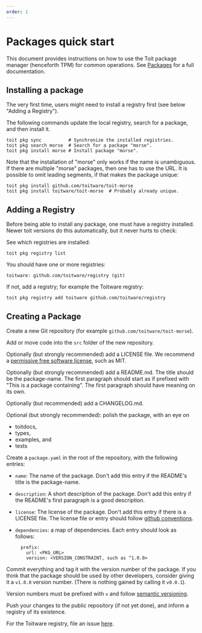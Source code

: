 ```yaml
---
order: 1
---
```


# Packages quick start

This document provides instructions on how to use the Toit package manager (henceforth TPM) for common operations. See [Packages](packages.md) for a full documentation.

## Installing a package

The very first time, users might need to install a registry first (see below "Adding a Registry").

The following commands update the local registry, search for a package, and then install it.

```
toit pkg sync          # Synchronize the installed registries.
toit pkg search morse  # Search for a package "morse".
toit pkg install morse # Install package "morse".
```

Note that the installation of "morse" only works if the name is unambiguous. If there are multiple "morse" packages, then one has to use the URL. It is possible to omit leading segments, if that makes the package unique:

```
toit pkg install github.com/toitware/toit-morse
toit pkg install toitware/toit-morse  # Probably already unique.
```

## Adding a Registry

Before being able to install any package, one must have a registry installed. Newer toit versions do this automatically, but it never hurts to check:

See which registries are installed:

```
toit pkg registry list
```

You should have one or more registries:

```
toitware: github.com/toitware/registry (git)
```

If not, add a registry; for example the Toitware registry:

```
toit pkg registry add toitware github.com/toitware/registry
```

## Creating a Package

Create a new Git repository (for example `github.com/toitware/toit-morse`).

Add or move code into the `src` folder of the new repository.

Optionally (but strongly recommended) add a LICENSE file. We recommend a [permissive free software license](https://en.wikipedia.org/wiki/Permissive_software_license), such as MIT.

Optionally (but strongly recommended) add a README.md. The title should be the package-name. The first paragraph should start as if prefixed with "This is a package containing". The first paragraph should have meaning on its own.

Optionally (but recommended) add a CHANGELOG.md.

Optional (but strongly recommended): polish the package, with an eye on
- toitdocs,
- types,
- examples, and
- tests

Create a `package.yaml` in the root of the repository, with the following entries:

* `name`: The name of the package. Don't add this entry if the README's title is the package-name.

* `description`: A short description of the package. Don't add this entry if the README's first paragraph is a good description.

* `license`: The license of the package. Don't add this entry if there is a LICENSE file. The license file or entry should follow [github conventions](https://docs.github.com/en/github/creating-cloning-and-archiving-repositories/licensing-a-repository).

* `dependencies`: a map of dependencies. Each entry should look as follows:
  ```
    prefix:
      url: <PKG_URL>
      version: <VERSION_CONSTRAINT, such as ^1.0.0>
  ```

Commit everything and tag it with the version number of the package. If you think that the package should be used by other developers, consider giving it a `v1.0.0` version number. (There is nothing gained by calling it `v0.0.1`).

Version numbers must be prefixed with `v` and follow [semantic versioning](https://semver.org).

Push your changes to the public repository (if not yet done), and inform a registry of its existence.

For the Toitware registry, file an issue [here](https://github.com/toitware/registry/issues).
